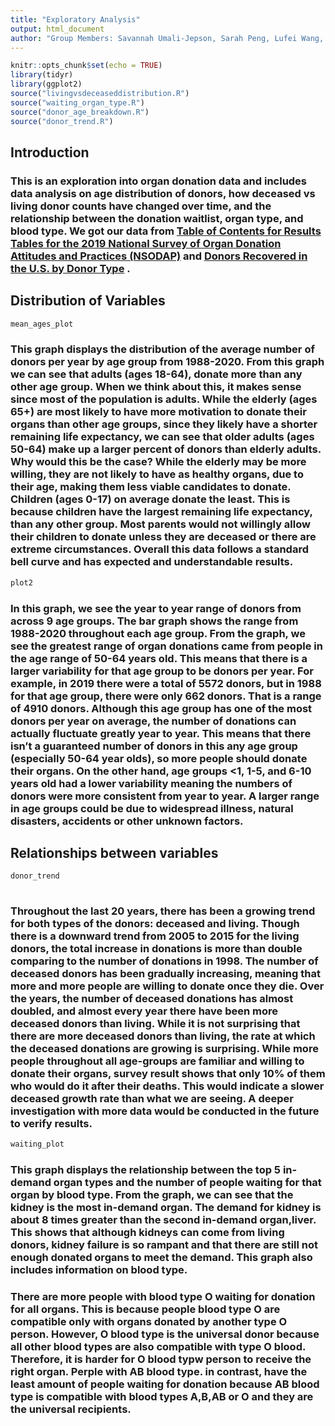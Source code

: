 ```yaml
---
title: "Exploratory Analysis"
output: html_document
author: "Group Members: Savannah Umali-Jepson, Sarah Peng, Lufei Wang, Ming Yan "
---
```


```r
knitr::opts_chunk$set(echo = TRUE)
library(tidyr)
library(ggplot2)
source("livingvsdeceaseddistribution.R")
source("waiting_organ_type.R")
source("donor_age_breakdown.R")
source("donor_trend.R")
```
## Introduction
### This is an exploration into organ donation data and includes data analysis on age distribution of donors, how deceased vs living donor counts have changed over time, and the relationship between the donation waitlist, organ type, and blood type. We got our data from [Table of Contents for Results Tables for the 2019 National Survey of Organ Donation Attitudes and Practices (NSODAP)](https://www.organdonor.gov/about-dot/grants/research-reports) and [Donors Recovered in the U.S. by Donor Type](https://optn.transplant.hrsa.gov/data/view-data-reports/national-data/#) .

## Distribution of Variables

```r
mean_ages_plot

```

### This graph displays the distribution of the average number of donors per year by age group from 1988-2020. From this graph we can see that adults (ages 18-64), donate more than any other age group. When we think about this, it makes sense since most of the population is adults. While the elderly (ages 65+) are most likely to have more motivation to donate their organs than other age groups, since they likely have a shorter remaining life expectancy, we can see that older adults (ages 50-64) make up a larger percent of donors than elderly adults. Why would this be the case? While the elderly may be more willing, they are not likely to have as healthy organs, due to their age, making them less viable candidates to donate. Children (ages 0-17) on average donate the least. This is because children have the largest remaining life expectancy, than any other group. Most parents would not willingly allow their children to donate unless they are deceased or there are extreme circumstances. Overall this data follows a standard bell curve and has expected and understandable results. 


```r
plot2

```

### In this graph, we see the year to year range of donors from across 9 age groups. The bar graph shows the range from 1988-2020 throughout each age group. From the graph, we see the greatest range of organ donations came from people in the age range of 50-64 years old. This means that there is a larger variability for that age group to be donors per year. For example, in 2019 there were a total of 5572 donors, but in 1988 for that age group, there were only 662 donors. That is a range of 4910 donors. Although this age group has one of the most donors per year on average, the number of donations can actually fluctuate greatly year to year. This means that there isn’t a guaranteed number of donors in this any age group (especially 50-64 year olds), so more people should donate their organs. On the other hand, age groups <1, 1-5, and 6-10 years old had a lower variability meaning the numbers of donors were more consistent from year to year. A larger range in age groups could be due to widespread illness, natural disasters, accidents or other unknown factors.

## Relationships between variables

 
```r
donor_trend
    
```

### Throughout the last 20 years, there has been a growing trend for both types of the donors: deceased and living. Though there is a downward trend from 2005 to 2015 for the living donors, the total increase in donations is more than double comparing to the number of donations in 1998. The number of deceased donors has been gradually increasing, meaning that more and more people are willing to donate once they die. Over the years, the number of deceased donations has almost doubled, and almost every year there have been more deceased donors than living. While it is not surprising that there are more deceased donors than living, the rate at which the deceased donations are growing is surprising. While more people throughout all age-groups are familiar and willing to donate their organs, survey result shows that only 10% of them who would do it after their deaths. This would indicate a slower deceased growth rate than what we are seeing. A deeper investigation with more data would be conducted in the future to verify results.

```r
waiting_plot
```

### This graph displays the relationship between the top 5 in-demand organ types and the number of people waiting for that organ by blood type. From the graph, we can see that the kidney is the most in-demand organ. The demand for kidney is about 8 times greater than the second in-demand organ,liver. This shows that although kidneys can come from living donors, kidney failure is so rampant and that there are still not enough donated organs to meet the demand. This graph also includes information on blood type. 
### There are more people with blood type O waiting for donation for all organs. This is because people blood type O are compatible only with organs donated by another type O person. However, O blood type is the universal donor because all other blood types are also compatible with type O blood. Therefore, it is harder for O blood typw person to receive the right organ. Perple with AB blood type. in contrast, have the least amount of people waiting for donation because AB blood type is compatible with blood types A,B,AB or O and they are the universal recipients. 